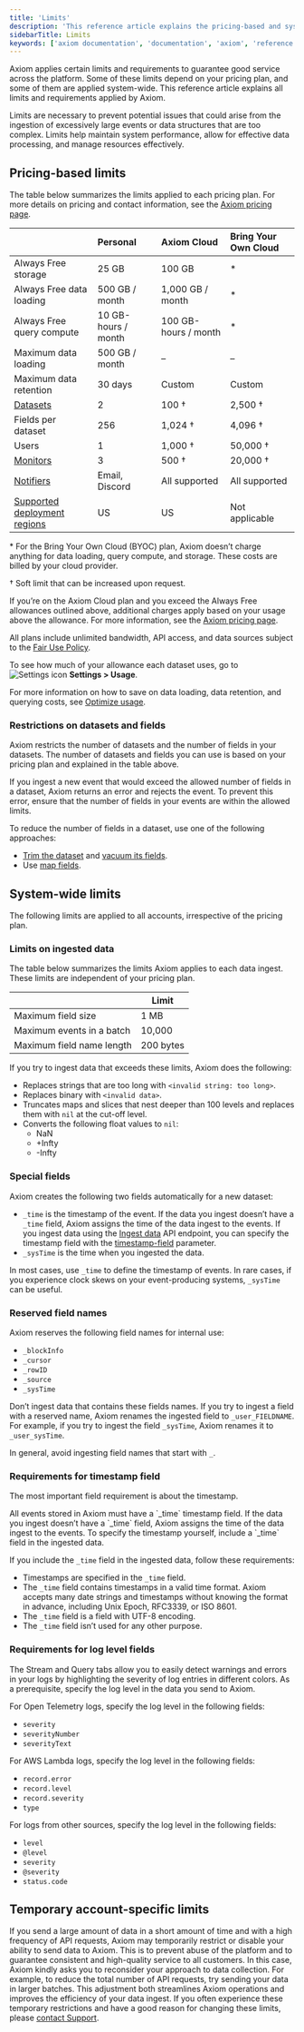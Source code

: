 ```yaml
---
title: 'Limits'
description: 'This reference article explains the pricing-based and system-wide limits and requirements imposed by Axiom.'
sidebarTitle: Limits
keywords: ['axiom documentation', 'documentation', 'axiom', 'reference', 'settings', 'field restrictions', 'time stamp', 'time stamp field', 'limits', 'requirements', 'pricing', 'usage']
---
```


Axiom applies certain limits and requirements to guarantee good service across the platform. Some of these limits depend on your pricing plan, and some of them are applied system-wide. This reference article explains all limits and requirements applied by Axiom.

Limits are necessary to prevent potential issues that could arise from the ingestion of excessively large events or data structures that are too complex. Limits help maintain system performance, allow for effective data processing, and manage resources effectively.

## Pricing-based limits

The table below summarizes the limits applied to each pricing plan. For more details on pricing and contact information, see the [Axiom pricing page](https://axiom.co/pricing).

|                                      | Personal                    | Axiom Cloud                         | Bring Your Own Cloud |
|:--------------------------------------|:-----------------------------|:-------------------------------------|:----------------|
| Always Free storage                  | 25 GB                       | 100 GB                              | *              |
| Always Free data loading             | 500 GB / month              | 1,000 GB / month                    | *              |
| Always Free query compute            | 10 GB-hours / month         | 100 GB-hours / month                | *              |
| Maximum data loading                 | 500 GB / month              | –                                   | –              |
| Maximum data retention               | 30 days                     | Custom                              | Custom         |
| [Datasets](/reference/datasets)                             | 2                           | 100 †                               | 2,500 †        |
| Fields per dataset                   | 256                         | 1,024 †                             | 4,096 †        |
| Users                                | 1                           | 1,000 †                             | 50,000 †       |
| [Monitors](/monitor-data/monitors)                             | 3                           | 500 †                               | 20,000 †       |
| [Notifiers](/monitor-data/notifiers-overview)                            | Email, Discord              | All supported                       | All supported  |
| [Supported deployment regions](/reference/regions)         | US                          | US                                  | Not applicable |

\* For the Bring Your Own Cloud (BYOC) plan, Axiom doesn’t charge anything for data loading, query compute, and storage. These costs are billed by your cloud provider.

† Soft limit that can be increased upon request.

If you’re on the Axiom Cloud plan and you exceed the Always Free allowances outlined above, additional charges apply based on your usage above the allowance. For more information, see the [Axiom pricing page](https://axiom.co/pricing).

All plans include unlimited bandwidth, API access, and data sources subject to the [Fair Use Policy](https://axiom.co/terms).

To see how much of your allowance each dataset uses, go to <img src="/doc-assets/icons/settings.svg" className="inline-icon" alt="Settings icon" /> **Settings > Usage**.

For more information on how to save on data loading, data retention, and querying costs, see [Optimize usage](/reference/optimize-usage).

### Restrictions on datasets and fields

Axiom restricts the number of datasets and the number of fields in your datasets. The number of datasets and fields you can use is based on your pricing plan and explained in the table above.

If you ingest a new event that would exceed the allowed number of fields in a dataset, Axiom returns an error and rejects the event. To prevent this error, ensure that the number of fields in your events are within the allowed limits.

To reduce the number of fields in a dataset, use one of the following approaches:
- [Trim the dataset](/reference/datasets#trim-dataset) and [vacuum its fields](/reference/datasets#vacuum-fields).
- Use [map fields](/apl/data-types/map-fields).

## System-wide limits

The following limits are applied to all accounts, irrespective of the pricing plan.

### Limits on ingested data

The table below summarizes the limits Axiom applies to each data ingest. These limits are independent of your pricing plan.

|                              | Limit     |
| ---------------------------- | --------- |
| Maximum field size           | 1 MB      |
| Maximum events in a batch    | 10,000    |
| Maximum field name length    | 200 bytes |

If you try to ingest data that exceeds these limits, Axiom does the following:
- Replaces strings that are too long with `<invalid string: too long>`.
- Replaces binary with `<invalid data>`.
- Truncates maps and slices that nest deeper than 100 levels and replaces them with `nil` at the cut-off level.
- Converts the following float values to `nil`:
    - NaN
    - +Infty
    - -Infty

### Special fields

Axiom creates the following two fields automatically for a new dataset:

- `_time` is the timestamp of the event. If the data you ingest doesn’t have a `_time` field, Axiom assigns the time of the data ingest to the events. If you ingest data using the [Ingest data](/restapi/endpoints/ingestIntoDataset) API endpoint, you can specify the timestamp field with the [timestamp-field](/restapi/endpoints/ingestIntoDataset#parameter-timestamp-field) parameter.
- `_sysTime` is the time when you ingested the data.

In most cases, use `_time` to define the timestamp of events. In rare cases, if you experience clock skews on your event-producing systems, `_sysTime` can be useful.

### Reserved field names

Axiom reserves the following field names for internal use:

- `_blockInfo`
- `_cursor`
- `_rowID`
- `_source`
- `_sysTime`

Don’t ingest data that contains these fields names. If you try to ingest a field with a reserved name, Axiom renames the ingested field to `_user_FIELDNAME`. For example, if you try to ingest the field `_sysTime`, Axiom renames it to `_user_sysTime`.

In general, avoid ingesting field names that start with `_`.

### Requirements for timestamp field

The most important field requirement is about the timestamp.

<Note>
All events stored in Axiom must have a `_time` timestamp field. If the data you ingest doesn’t have a `_time` field, Axiom assigns the time of the data ingest to the events. To specify the timestamp yourself, include a `_time` field in the ingested data.
</Note>

If you include the `_time` field in the ingested data, follow these requirements:

- Timestamps are specified in the `_time` field.
- The `_time` field contains timestamps in a valid time format. Axiom accepts many date strings and timestamps without knowing the format in advance, including Unix Epoch, RFC3339, or ISO 8601.
- The `_time` field is a field with UTF-8 encoding.
- The `_time` field isn’t used for any other purpose.

### Requirements for log level fields

The Stream and Query tabs allow you to easily detect warnings and errors in your logs by highlighting the severity of log entries in different colors. As a prerequisite, specify the log level in the data you send to Axiom.

For Open Telemetry logs, specify the log level in the following fields:
- `severity`
- `severityNumber`
- `severityText`

For AWS Lambda logs, specify the log level in the following fields:
- `record.error`
- `record.level`
- `record.severity`
- `type`

For logs from other sources, specify the log level in the following fields:
- `level`
- `@level`
- `severity`
- `@severity`
- `status.code`

## Temporary account-specific limits

If you send a large amount of data in a short amount of time and with a high frequency of API requests, Axiom may temporarily restrict or disable your ability to send data to Axiom. This is to prevent abuse of the platform and to guarantee consistent and high-quality service to all customers. In this case, Axiom kindly asks you to reconsider your approach to data collection. For example, to reduce the total number of API requests, try sending your data in larger batches. This adjustment both streamlines Axiom operations and improves the efficiency of your data ingest. If you often experience these temporary restrictions and have a good reason for changing these limits, please [contact Support](https://axiom.co/contact).
